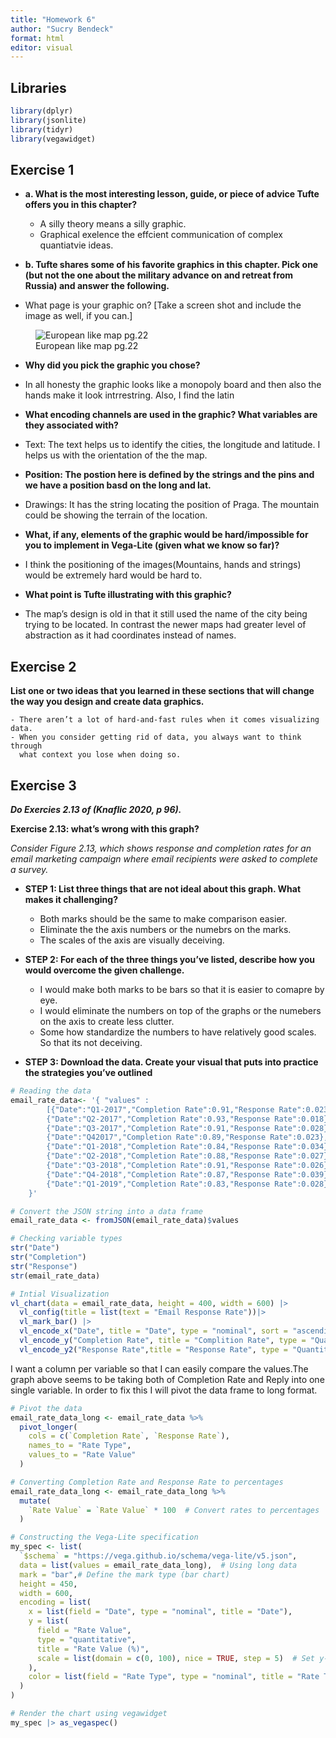 ```yaml
---
title: "Homework 6"
author: "Sucry Bendeck"
format: html
editor: visual
---
```


## Libraries

```r
library(dplyr)
library(jsonlite)
library(tidyr)
library(vegawidget)
```

## **Exercise 1**

-   **a. What is the most interesting lesson, guide, or piece of advice Tufte offers you in this chapter?**

    -   A silly theory means a silly graphic.
    -   Graphical exelence the effcient communication of complex quantiatvie ideas.

-   **b. Tufte shares some of his favorite graphics in this chapter. Pick one (but not the one about the military advance on and retreat from Russia) and answer the following.**

  - What page is your graphic on? \[Take a screen shot and include the image as well, if you can.\]

![European like map pg.22](/rprojects/scb36/Data304/docs/maps-hw6.png)




-   **Why did you pick the graphic you chose?**

  -   In all honesty the graphic looks like a monopoly board and then also the hands make it look intrrestring. Also, I find the latin

-   **What encoding channels are used in the graphic? What variables are they associated with?**

  -   Text: The text helps us to identify the cities, the longitude and latitude. I helps us with the orientation of the the map.

-   **Position: The postion here is defined by the strings and the pins and we have a position basd on the long and lat.**

  -   Drawings: It has the string locating the position of Praga. The mountain could be showing the terrain of the location.

  -   **What, if any, elements of the graphic would be hard/impossible for you to implement in Vega-Lite (given what we know so far)?**

  -   I think the positioning of the images(Mountains, hands and strings) would be extremely hard would be hard to.

-   **What point is Tufte illustrating with this graphic?**

  -   The map's design is old in that it still used the name of the city being trying to be located. In contrast the newer maps had greater level of abstraction as it had coordinates instead of names.

## **Exercise 2**

**List one or two ideas that you learned in these sections that will change the way you design and create data graphics.**
    
    - There aren’t a lot of hard-and-fast rules when it comes visualizing data. 
    - When you consider getting rid of data, you always want to think through 
      what context you lose when doing so.

## **Exercise 3**

***Do Exercies 2.13 of (Knaflic 2020, p 96).***

**Exercise 2.13: what’s wrong with this graph?**

*Consider Figure 2.13, which shows response and completion rates for an email marketing campaign where email recipients were asked to complete a survey.*

-  **STEP 1: List three things that are not ideal about this graph. What makes it challenging?**

    - Both marks should be the same to make comparison easier.
    - Eliminate the the axis numbers or the numebrs on the marks.
    - The scales of the axis are visually deceiving.

-   **STEP 2: For each of the three things you’ve listed, describe how you would overcome the given challenge.**

    -  I would make both marks to be bars so that it is easier to comapre by eye.
    - I would eliminate the numbers on top of the graphs or the numebers on the axis to create less           clutter.
    - Some how standardize the numbers to have relatively good scales. So that its not deceiving.
  
  

-   **STEP 3: Download the data. Create your visual that puts into practice the strategies you’ve outlined**

```r
# Reading the data
email_rate_data<- '{ "values" :
        [{"Date":"Q1-2017","Completion Rate":0.91,"Response Rate":0.023},
        {"Date":"Q2-2017","Completion Rate":0.93,"Response Rate":0.018},
        {"Date":"Q3-2017","Completion Rate":0.91,"Response Rate":0.028},
        {"Date":"Q42017","Completion Rate":0.89,"Response Rate":0.023},
        {"Date":"Q1-2018","Completion Rate":0.84,"Response Rate":0.034},
        {"Date":"Q2-2018","Completion Rate":0.88,"Response Rate":0.027},
        {"Date":"Q3-2018","Completion Rate":0.91,"Response Rate":0.026},
        {"Date":"Q4-2018","Completion Rate":0.87,"Response Rate":0.039},
        {"Date":"Q1-2019","Completion Rate":0.83,"Response Rate":0.028}] 
    }'

# Convert the JSON string into a data frame
email_rate_data <- fromJSON(email_rate_data)$values

# Checking variable types
str("Date")
str("Completion")
str("Response")
str(email_rate_data)
```

```r

# Intial Visualization
vl_chart(data = email_rate_data, height = 400, width = 600) |>
  vl_config(title = list(text = "Email Response Rate"))|>
  vl_mark_bar() |>
  vl_encode_x("Date", title = "Date", type = "nominal", sort = "ascending") |>
  vl_encode_y("Completion Rate", title = "Complition Rate", type = "Quantitative" )|>
  vl_encode_y2("Response Rate",title = "Response Rate", type = "Quantitative")
```

I want a column per variable so that I can easily compare the values.The graph above seems to be taking both of Completion Rate and Reply into one single variable. In order to fix this I will pivot  the data frame to long format. 


```r

# Pivot the data
email_rate_data_long <- email_rate_data %>%
  pivot_longer(
    cols = c(`Completion Rate`, `Response Rate`),
    names_to = "Rate Type", 
    values_to = "Rate Value"
  )

# Converting Completion Rate and Response Rate to percentages
email_rate_data_long <- email_rate_data_long %>%
  mutate(
    `Rate Value` = `Rate Value` * 100  # Convert rates to percentages
  )

# Constructing the Vega-Lite specification
my_spec <- list(
  `$schema` = "https://vega.github.io/schema/vega-lite/v5.json",  
  data = list(values = email_rate_data_long),  # Using long data
  mark = "bar",# Define the mark type (bar chart)
  height = 450,
  width = 600,
  encoding = list(
    x = list(field = "Date", type = "nominal", title = "Date"),
    y = list(
      field = "Rate Value", 
      type = "quantitative", 
      title = "Rate Value (%)",
      scale = list(domain = c(0, 100), nice = TRUE, step = 5)  # Set y-axis to have steps of 5
    ),
    color = list(field = "Rate Type", type = "nominal", title = "Rate Type")
  )
)

# Render the chart using vegawidget
my_spec |> as_vegaspec()

```

